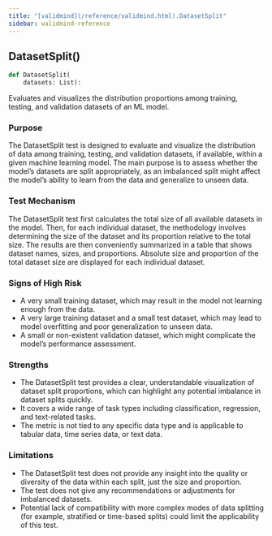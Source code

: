 ```yaml
---
title: "[validmind](/reference/validmind.html).DatasetSplit"
sidebar: validmind-reference
---
```


## DatasetSplit[()]{.muted}

<!-- function.qmd.jinja2 - function signature -->

```python
def DatasetSplit(
    datasets: List):
```

Evaluates and visualizes the distribution proportions among training, testing, and validation datasets of an ML model.

### Purpose

The DatasetSplit test is designed to evaluate and visualize the distribution of data among training, testing, and validation datasets, if available, within a given machine learning model. The main purpose is to assess whether the model's datasets are split appropriately, as an imbalanced split might affect the model's ability to learn from the data and generalize to unseen data.

### Test Mechanism

The DatasetSplit test first calculates the total size of all available datasets in the model. Then, for each individual dataset, the methodology involves determining the size of the dataset and its proportion relative to the total size. The results are then conveniently summarized in a table that shows dataset names, sizes, and proportions. Absolute size and proportion of the total dataset size are displayed for each individual dataset.

### Signs of High Risk

- A very small training dataset, which may result in the model not learning enough from the data.
- A very large training dataset and a small test dataset, which may lead to model overfitting and poor generalization to unseen data.
- A small or non-existent validation dataset, which might complicate the model's performance assessment.

### Strengths

- The DatasetSplit test provides a clear, understandable visualization of dataset split proportions, which can highlight any potential imbalance in dataset splits quickly.
- It covers a wide range of task types including classification, regression, and text-related tasks.
- The metric is not tied to any specific data type and is applicable to tabular data, time series data, or text data.

### Limitations

- The DatasetSplit test does not provide any insight into the quality or diversity of the data within each split, just the size and proportion.
- The test does not give any recommendations or adjustments for imbalanced datasets.
- Potential lack of compatibility with more complex modes of data splitting (for example, stratified or time-based splits) could limit the applicability of this test.
